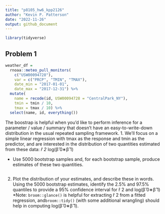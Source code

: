 ```yaml
---
title: "p8105_hw6_kpp2126"
author: "Kevin P. Patterson"
date: "2022-11-26"
output: github_document
---
```


```r
library(tidyverse)
```

## Problem 1

```r
weather_df = 
  rnoaa::meteo_pull_monitors(
    c("USW00094728"),
    var = c("PRCP", "TMIN", "TMAX"), 
    date_min = "2017-01-01",
    date_max = "2017-12-31") %>%
  mutate(
    name = recode(id, USW00094728 = "CentralPark_NY"),
    tmin = tmin / 10,
    tmax = tmax / 10) %>%
  select(name, id, everything())
```
The boostrap is helpful when you’d like to perform inference for a parameter / value / summary that doesn’t have an easy-to-write-down distribution in the usual repeated sampling framework. 
1. We’ll focus on a simple linear regression with tmax as the response and tmin as the predictor, and are interested in the distribution of two quantities estimated from these data:
*r̂ 2
*log(β̂ 0∗β̂ 1)

* Use 5000 bootstrap samples and, for each bootstrap sample, produce estimates of these two quantities.
```r

```

2. Plot the distribution of your estimates, and describe these in words. Using the 5000 bootstrap estimates, identify the 2.5% and 97.5% quantiles to provide a 95% confidence interval for r̂ 2 and log(β̂ 0∗β̂ 1)
*Note: `broom::glance()` is helpful for extracting r̂ 2 from a fitted regression, and`broom::tidy()` (with some additional wrangling) should help in computing log(β̂ 0∗β̂ 1).




